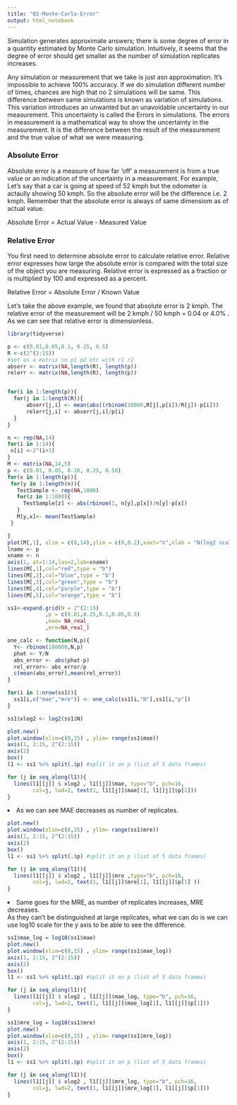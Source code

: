 ```yaml
---
title: "02-Monte-Carlo-Error"
output: html_notebook
---
```


Simulation generates approximate answers; there is some degree of error in a quantity estimated by Monte Carlo simulation. Intuitively, it seems that the degree of error should get smaller as the number of simulation replicates increases.


Any simulation or measurement that we take is just asn approximation. It's impossible to achieve 100% accuracy. If we do simulation different number of times, chances are high that no 2 simulations will be same. This difference between same simulations is known as variation of simulations. This variation introduces an unwanted but an unavoidable uncertainty in our measurement. This uncertainty is called the Errors in simulations. 
The errors in measurement is a mathematical way to show the uncertainty in the measurement.  It is the difference between the result of the measurement and the true value of what we were measuring.

### Absolute Error

Absolute error is a measure of how far 'off' a measurement is from a true value or an indication of the uncertainty in a measurement. For example, Let's say that a car is going at speed of 52 kmph but the odometer is actaully showing 50 kmph. So the absolute error will be the difference i.e. 2 kmph. Remember that the absolute error is always of same dimensiom as of actual value.

Absolute Error = Actual Value - Measured Value

### Relative Error
You first need to determine absolute error to calculate relative error. Relative error expresses how large the absolute error is compared with the total size of the object you are measuring. Relative error is expressed as a fraction or is multiplied by 100 and expressed as a percent.

Relative Error = Absolute Error / Known Value

Let's take the above example, we found that absolute error is 2 kmph. The relative error of the measurement will be 2 kmph / 50 kmph = 0.04 or 4.0% . As we can see that relative error is dimensionless. 

```r
library(tidyverse)
```

```r


p <- c(0.01,0.05,0.1, 0.25, 0.5)
R <-c(2^(2:15))
#set as a matrix so p1 p2 etc with r1 r2
abserr <- matrix(NA,length(R), length(p))
relerr <- matrix(NA,length(R), length(p))


for(i in 1:length(p)){
  for(j in 1:length(R)){
      abserr[j,i] <- mean(abs((rbinom(10000,R[j],p[i])/R[j])-p[i]))
      relerr[j,i] <- abserr[j,i]/p[i]
  }
}

n <- rep(NA,14)
for(i in 1:14){
 n[i] <-2^(i+1)
}
M <- matrix(NA,14,5)
p <- c(0.01, 0.05, 0.10, 0.25, 0.50)
for(x in 1:length(p)){
 for(y in 1:length(n)){
   TestSample <- rep(NA,1000)
   for(z in 1:1000){
     TestSample[z] <- abs(rbinom(1, n[y],p[x])/n[y]-p[x])
   }
   M[y,x]<- mean(TestSample)
 }

}
plot(M[,1], xlim = c(0,14),ylim = c(0,0.2),xaxt="n",xlab = "N(log2 scale)",ylab="Absolute Error")
lname <- p
xname <- n
axis(1, at=1:14,las=2,lab=xname)
lines(M[,1],col="red",type = "b")
lines(M[,2],col="blue",type = "b")
lines(M[,3],col="green",type = "b")
lines(M[,4],col="purple",type = "b")
lines(M[,5],col="orange",type = "b")
```

```r
ss1<-expand.grid(N = 2^(2:15)
            ,p = c(0.01,0.25,0.1,0.05,0.5)
            ,mae= NA_real_
            ,mre=NA_real_)

one_calc <- function(N,p){
  Y<- rbinom(100000,N,p)
  phat <- Y/N
  abs_error <- abs(phat-p)
  rel_error<- abs_error/p
  c(mean(abs_error),mean(rel_error))
}

for(i in 1:nrow(ss1)){
  ss1[i,c("mae","mre")] <- one_calc(ss1[i,"N"],ss1[i,"p"])
}

ss1$xlog2 <- log2(ss1$N)
```

```r

plot.new()
plot.window(xlim=c(0,15) , ylim= range(ss1$mae))
axis(1, 2:15, 2^(2:15))
axis(2)
box()
l1 <- ss1 %>% split(.$p) #split it on p (list of 5 data frames)

for (j in seq_along(l1)){
  lines(l1[[j]] $ xlog2 , l1[[j]]$mae, type="b", pch=16,
        col=j, lwd=2, text(1, l1[[j]]$mae[1], l1[[j]]$p[1]))
}
```
<li>As we can see MAE decreases as number of replicates.</li>
```r
plot.new()
plot.window(xlim=c(0,15) , ylim= range(ss1$mre))
axis(1, 2:15, 2^(2:15))
axis(2)
box()
l1 <- ss1 %>% split(.$p) #split it on p (list of 5 data frames)

for (j in seq_along(l1)){
  lines(l1[[j]] $ xlog2 , l1[[j]]$mre ,type="b", pch=16,
        col=j, lwd=2, text(1, l1[[j]]$mre[1], l1[[j]]$p[1] ))
}
```
<li> Same goes for the MRE, as number of replicates increases, MRE decreases. <br>
As they can't be distinguished at large replicates, what we can do is we can use log10 scale for the y axis to be able to see the difference.</li>
```r
ss1$mae_log = log10(ss1$mae)
plot.new()
plot.window(xlim=c(0,15) , ylim= range(ss1$mae_log))
axis(1, 2:15, 2^(2:15))
axis(2)
box()
l1 <- ss1 %>% split(.$p) #split it on p (list of 5 data frames)

for (j in seq_along(l1)){
  lines(l1[[j]] $ xlog2 , l1[[j]]$mae_log, type="b", pch=16,
        col=j, lwd=2, text(1, l1[[j]]$mae_log[1], l1[[j]]$p[1]))
}
```

```r
ss1$mre_log = log10(ss1$mre)
plot.new()
plot.window(xlim=c(0,15) , ylim= range(ss1$mre_log))
axis(1, 2:15, 2^(2:15))
axis(2)
box()
l1 <- ss1 %>% split(.$p) #split it on p (list of 5 data frames)

for (j in seq_along(l1)){
  lines(l1[[j]] $ xlog2 , l1[[j]]$mre_log, type="b", pch=16,
        col=j, lwd=2, text(1, l1[[j]]$mre_log[1], l1[[j]]$p[1]))
}
```














